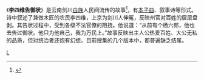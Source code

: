 《'''李四维告御状'''》是云南剑川[[白族|白族]]人民间流传的故事<ref>{{cite news|title=白族|url=http://www.seac.gov.cn/col/col351/index.html|accessdate=2017-10-31|newspaper=国家民委门户网|5=|archive-date=2017-11-07|archive-url=https://web.archive.org/web/20171107025429/http://www.seac.gov.cn/col/col351/index.html|dead-url=no}}</ref>，有[[本子曲|本子曲]]、叙事诗等形式。诗中叙述了兼做木匠的农民李四维，上京为剑川人伸冤，反映州官对百姓的层层盘剥。其告状过程中，受到各级不法官僚的阻挠。他说道：“从前有个杨六郎，他也去告过御状。他只为他自己，我为万民上。”故事反映出主人公热爱百姓、大公无私的品质，但对统治者还抱有幻想。目前搜集的几个版本中，都普遍缺乏结尾。

[[Category:白族文学|L]]